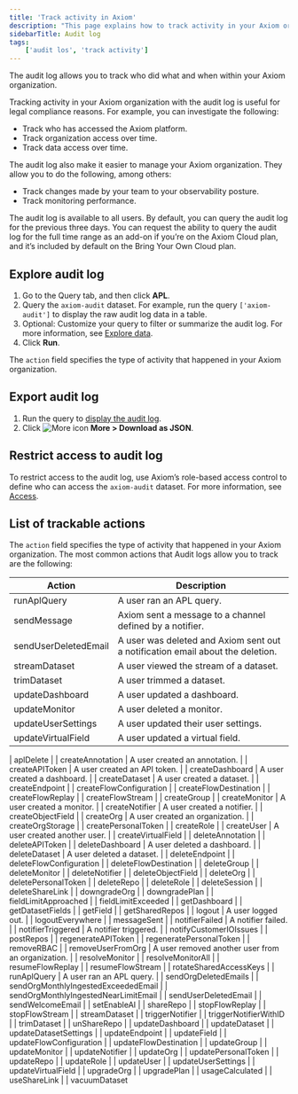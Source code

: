 ```yaml
---
title: 'Track activity in Axiom'
description: "This page explains how to track activity in your Axiom organization with the audit log."
sidebarTitle: Audit log
tags:
    ['audit los', 'track activity']
---
```


The audit log allows you to track who did what and when within your Axiom organization.

Tracking activity in your Axiom organization with the audit log is useful for legal compliance reasons. For example, you can investigate the following:

- Track who has accessed the Axiom platform.
- Track organization access over time.
- Track data access over time.

The audit log also make it easier to manage your Axiom organization. They allow you to do the following, among others:

- Track changes made by your team to your observability posture.
- Track monitoring performance.

The audit log is available to all users. By default, you can query the audit log for the previous three days. You can request the ability to query the audit log for the full time range as an add-on if you’re on the Axiom Cloud plan, and it’s included by default on the Bring Your Own Cloud plan.

## Explore audit log

1. Go to the Query tab, and then click **APL**.
2. Query the `axiom-audit` dataset. For example, run the query `['axiom-audit']` to display the raw audit log data in a table.
3. Optional: Customize your query to filter or summarize the audit log. For more information, see [Explore data](/query-data/explore).
4. Click **Run**.

The `action` field specifies the type of activity that happened in your Axiom organization.

## Export audit log

1. Run the query to [display the audit log](#explore-audit-logs).
2. Click <img src="/doc-assets/icons/ellipsis-vertical.svg" className="inline-icon" alt="More icon" /> **More > Download as JSON**.

## Restrict access to audit log

To restrict access to the audit log, use Axiom’s role-based access control to define who can access the `axiom-audit` dataset. For more information, see [Access](/reference/settings#access-overview).

## List of trackable actions

The `action` field specifies the type of activity that happened in your Axiom organization. The most common actions that Audit logs allow you to track are the following:

| Action                          | Description            |
| --- | --- |
| runAplQuery | A user ran an APL query. |
| sendMessage | Axiom sent a message to a channel defined by a notifier. |
| sendUserDeletedEmail | A user was deleted and Axiom sent out a notification email about the deletion. |
| streamDataset | A user viewed the stream of a dataset. |
| trimDataset | A user trimmed a dataset. |
| updateDashboard | A user updated a dashboard. |
| updateMonitor | A user deleted a monitor. |
| updateUserSettings | A user updated their user settings. |
| updateVirtualField | A user updated a virtual field. |


| aplDelete |
| createAnnotation | A user created an annotation. |
| createAPIToken | A user created an API token. |
| createDashboard | A user created a dashboard. |
| createDataset | A user created a dataset. |
| createEndpoint |
| createFlowConfiguration |
| createFlowDestination |
| createFlowReplay |
| createFlowStream |
| createGroup |
| createMonitor | A user created a monitor. |
| createNotifier | A user created a notifier. |
| createObjectField |
| createOrg | A user created an organization. |
| createOrgStorage |
| createPersonalToken |
| createRole |
| createUser | A user created another user. |
| createVirtualField |
| deleteAnnotation |
| deleteAPIToken |
| deleteDashboard | A user deleted a dashboard. |
| deleteDataset | A user deleted a dataset. |
| deleteEndpoint |
| deleteFlowConfiguration |
| deleteFlowDestination |
| deleteGroup |
| deleteMonitor |
| deleteNotifier |
| deleteObjectField |
| deleteOrg |
| deletePersonalToken |
| deleteRepo |
| deleteRole |
| deleteSession |
| deleteShareLink |
| downgradeOrg |
| downgradePlan |
| fieldLimitApproached |
| fieldLimitExceeded |
| getDashboard |
| getDatasetFields |
| getField |
| getSharedRepos |
| logout | A user logged out. |
| logoutEverywhere |
| messageSent |
| notifierFailed | A notifier failed. |
| notifierTriggered | A notifier triggered. |
| notifyCustomerIOIssues |
| postRepos |
| regenerateAPIToken |
| regeneratePersonalToken |
| removeRBAC |
| removeUserFromOrg | A user removed another user from an organization. |
| resolveMonitor |
| resolveMonitorAll |
| resumeFlowReplay |
| resumeFlowStream |
| rotateSharedAccessKeys |
| runAplQuery | A user ran an APL query. |
| sendOrgDeletedEmails |
| sendOrgMonthlyIngestedExceededEmail |
| sendOrgMonthlyIngestedNearLimitEmail |
| sendUserDeletedEmail |
| sendWelcomeEmail |
| setEnableAI |
| shareRepo |
| stopFlowReplay |
| stopFlowStream |
| streamDataset |
| triggerNotifier |
| triggerNotifierWithID |
| trimDataset |
| unShareRepo |
| updateDashboard |
| updateDataset |
| updateDatasetSettings |
| updateEndpoint |
| updateField |
| updateFlowConfiguration |
| updateFlowDestination |
| updateGroup |
| updateMonitor |
| updateNotifier |
| updateOrg |
| updatePersonalToken |
| updateRepo |
| updateRole |
| updateUser |
| updateUserSettings |
| updateVirtualField |
| upgradeOrg |
| upgradePlan |
| usageCalculated |
| useShareLink |
| vacuumDataset